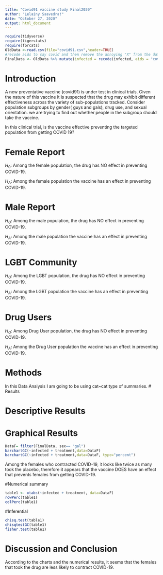 ```yaml
---
title: "Covid91 vaccine study Final2020"
author: "Lelainy Saavedra!"
date: "October 27, 2020"
output: html_document
---
```


```r
require(tidyverse)
require(tigerstats)
require(forcats)
OldData <-read.csv(file="covid91.csv",header=TRUE)
#recode aids to say covid and then remove the annoying "X" from the dataframe
FinalData <- OldData %>% mutate(infected = recode(infected, aids = "covid", none = "OK" )) %>% select(-one_of("X"))
```

# Introduction

<!--In this section you explain what you are trying to show.  Where did the data come from?  What is the research or other question you are trying to answer?.  If you skimp in this section expect to be marked down in your grade. Paint a picture of the project a couple of paragraphs is expected!-->
A new  preventative vaccine (covid91) is under test in clinical trials. Given the nature of this vaccine it is suspected that the drug may exhibit different effectiveness across the variety of sub-populations tracked. Consider population subgroups by gender( guys and gals), drug use, and sexual orientation. we are trying to find out whether people in the subgroup should take the vaccine.

In this clinical trial, is the vaccine effective preventing the targeted population from getting COVID 19?  

# Female Report

$H_0$: Among the female population, the drug has NO effect in preventing COVID-19.  

$H_A$: Among the female population the vaccine has an effect in preventing COVID-19.  

# Male Report   
$H_O$: Among the male population, the drug has NO effect in preventing COVID-19.  

$H_A$: Among the male population the vaccine has an effect in preventing COVID-19.   

# LGBT Community  
$H_O$: Among the LGBT population, the drug has NO effect in preventing COVID-19.  

$H_A$: Among the LGBT population the vaccine has an effect in preventing COVID-19. 

# Drug Users
$H_O$: Among Drug User population, the drug has NO effect in preventing COVID-19.  

$H_A$: Among the Drug User population the vaccine has an effect in preventing COVID-19. 



# Methods

<!--Decide on your methods:  use "variable analysis" or other appropriate descriptors.  Make sure to choose at least one graphical method and at least one numerical method. Discuss what data manipulations may be needed for example subsetting or other binning procedures and what sort of graphical displays and inferential tools will be used!-->
In this Data Analysis I am going to be using cat~cat type of summaries.
# Results

<!--Divide this section into two sub-sections:  One for your descriptive  results and one for your inferential results.!-->
# Descriptive Results 

# Graphical Results 
```r
DataF= filter(FinalData, sex== "gal")
barchartGC(~infected + treatment,data=DataF)
barchartGC(~infected + treatment,data=DataF, type="percent")

```

Among the females who contracted COVID-19, it looks like twice as many took the placebo, therefore it appears that the vaccine DOES have an effect that prevents females from getting COVID-19.    

#Numerical summary  
```r

table1 <- xtabs(~infected + treatment, data=DataF)
rowPerc(table1)
colPerc(table1)
```

#Inferential  


```r
chisq.test(table1)
chisqtestGC(table1)
fisher.test(table1)
```

# Discussion and Conclusion

<!--Discussion and conclusion here.  If you found a relationship be sure to consider whether the relationship occurs because one of the variavbles causes the other, or whether they perhasps are related for some other reason.  Watch the chapter 6 videos from the GeorgeTown videos collection.!-->  
According to the charts and the numerical results, it seems that the females that took the drug are less likely to contract COVID-19.


